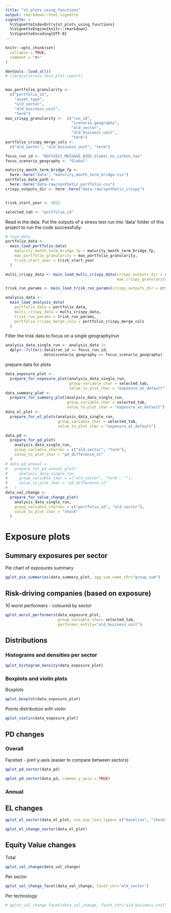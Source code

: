 ```yaml
---
title: "st_plots_using_functions"
output: rmarkdown::html_vignette
vignette: >
  %\VignetteIndexEntry{st_plots_using_functions}
  %\VignetteEngine{knitr::rmarkdown}
  %\VignetteEncoding{UTF-8}
---
```


```r
knitr::opts_chunk$set(
  collapse = TRUE,
  comment = "#>"
)
```

```r
devtools::load_all()
# library(stress.test.plot.report)


max_portfolio_granularity <-
  c("portfolio_id",
    "asset_type",
    "ald_sector",
    "ald_business_unit",
    "term")
max_crispy_granularity <-  c("run_id",
                             "scenario_geography",
                             "ald_sector",
                             "ald_business_unit",
                             "term")
portfolio_crispy_merge_cols <-
  c("ald_sector", "ald_business_unit", "term")

focus_run_id <- "NGFS2021_MESSAGE_B2DS_Global_no_carbon_tax"
focus_scenario_geography <- "Global"

maturity_month_term_bridge_fp <-
  here::here("data", "maturity_month_term_bridge.csv")
portfolio_data_path <-
  here::here("data-raw/synthetic_portfolio.csv")
crispy_outputs_dir <- here::here("data-raw/synthetic_crispy")


trisk_start_year <- 2022

selected_tab <- "portfolio_id"
```

Read in the data. Put the outputs of a stress test run into 'data' folder of this project to run the code successfully.

```r
# load data
portfolio_data <-
  main_load_portfolio_data(
    maturity_month_term_bridge_fp = maturity_month_term_bridge_fp,
    max_portfolio_granularity = max_portfolio_granularity,
    trisk_start_year = trisk_start_year
  )

multi_crispy_data <- main_load_multi_crispy_data(crispy_outputs_dir = crispy_outputs_dir,
                                                 max_crispy_granularity = max_crispy_granularity)

trisk_run_params <- main_load_trisk_run_params(crispy_outputs_dir = crispy_outputs_dir)

analysis_data <-
  main_load_analysis_data(
    portfolio_data = portfolio_data,
    multi_crispy_data = multi_crispy_data,
    trisk_run_params = trisk_run_params,
    portfolio_crispy_merge_cols = portfolio_crispy_merge_cols
  )
```


Filter the trisk data to focus on a single geography/run

```r
analysis_data_single_run <- analysis_data |>
  dplyr::filter(.data$run_id == focus_run_id,
                .data$scenario_geography == focus_scenario_geography)
```

prepare data for plots

```r
data_exposure_plot <-
  prepare_for_exposure_plot(analysis_data_single_run,
                            group_variable_char = selected_tab,
                            value_to_plot_char = "exposure_at_default")
data_summary_plot <-
  prepare_for_summary_plot(analysis_data_single_run,
                           group_variable_char = selected_tab,
                           value_to_plot_char = "exposure_at_default")
data_el_plot <-
  prepare_for_el_plots(analysis_data_single_run,
                       group_variable_char = selected_tab,
                       value_to_plot_char = "exposure_at_default")
```


```r
data_pd <-
  prepare_for_pd_plot(
    analysis_data_single_run,
    group_variable_charvec = c("ald_sector", "term"),
    value_to_plot_char = "pd_difference_st"
  )
# data_pd_annual <-
#   prepare_for_pd_annual_plot(
#     analysis_data_single_run,
#     group_variable_char = c("ald_sector", "term", ""),
#     value_to_plot_char = "pd_difference_st"
#   )
data_val_change <-
  prepare_for_value_change_plot(
    analysis_data_single_run,
    group_variable_charvec = c("portfolio_id", "ald_sector"),
    value_to_plot_char = "shock"
  )
```


# Exposure plots

## Summary exposures per sector

Pie chart of exposures summary

```r
qplot_pie_summaries(data_summary_plot, agg_sum_name_chr="group_sum")
```

## Risk-driving companies (based on exposure)

10 worst performers - coloured by sector

```r
qplot_worst_performers(data_exposure_plot,
                       group_variable_char= selected_tab,
                       performer_entity="ald_business_unit")
```

## Distributions

### Histograms and densities per sector

```r
qplot_histogram_density(data_exposure_plot) 
```


### Boxplots and violin plots

Boxplots

```r
qplot_boxplot(data_exposure_plot)
```

Points distribution with violin

```r
qplot_violin(data_exposure_plot)
```

## PD changes

### Overall

Faceted - joint y-axis (easier to compare between sectors)

```r
qplot_pd_sector(data_pd)
```

```r
qplot_pd_sector(data_pd, common_y_axis = TRUE)
```


### Annual
<!--
Faceted - joint y-axis (easier to compare between sectors)

```r
qplot_pd_sector(data_pd_annual, annual_pds = TRUE)
qplot_pd_sector(data_pd_annual, annual_pds = TRUE, common_y_axis = TRUE)
```
-->

## EL changes

```r
qplot_el_sector(data_el_plot, use_exp_loss_types= c("baseline", "shock", "st_diff"))
```
```r
qplot_el_change_sector(data_el_plot)
```

## Equity Value changes

Total

```r
qplot_val_change(data_val_change)
```

Per sector

```r
qplot_val_change_facet(data_val_change, facet_chr="ald_sector")
```

Per technology

```r
# qplot_val_change_facet(data_val_change, facet_chr="ald_business_unit")
```
